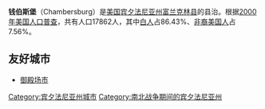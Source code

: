 {{Infobox Settlement
| name = 钱伯斯堡<br/>Chambersburg
| image_skyline = Memorial Square Chambersburg.jpg
| imagesize = 250px
| image_caption = 
| image_flag = 
| image_shield = 
| pushpin_map = USA Pennsylvania
| pushpin_label_position = bottom
| subdivision_type = 国家
| subdivision_name = {{USA}}
| subdivision_type1 = [[美国行政区划|州]]
| subdivision_name1 = [[宾夕法尼亚州|宾夕法尼亚州]]
| subdivision_type2 = [[宾夕法尼亚州各县列表|县]]
| subdivision_name2 =  [[富兰克林县_(宾夕法尼亚州)|富兰克林县]]
| elevation_m = 192
| elevation_ft = 
| area_total_km2 = 17.7
| population_as_of = 2000年
| population_total = 17862
| population_density_km2 = auto
| timezone = [[EST|EST]]
| utc_offset = -5
| timezone_DST = [[EDT|EDT]]
| utc_offset_DST = -6
| website =  
}}
'''钱伯斯堡'''（Chambersburg）是[[美国|美国]][[宾夕法尼亚州|宾夕法尼亚州]][[富兰克林县_(宾夕法尼亚州)|富兰克林县]]的县治。根据[[2000年美国人口普查|2000年美国人口普查]]，共有人口17862人，其中[[白人|白人]]占86.43%、[[非裔美国人|非裔美国人]]占7.56%。

==友好城市==
*{{JPN}}[[御殿场市|御殿场市]]

{{Pennsylvania-stub}}
{{normdaten}}
{{DEFAULTSORT:Chambersburg}}
[[Category:宾夕法尼亚州城市|Category:宾夕法尼亚州城市]]
[[Category:南北战争期间的宾夕法尼亚州|Category:南北战争期间的宾夕法尼亚州]]